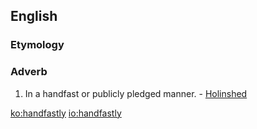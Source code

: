 ==English==

===Etymology===
{{suffix|handfast|ly|lang=en}}

===Adverb===
{{en-adv}}

# {{context|obsolete|lang=en}} In a handfast or publicly pledged manner. - [[Holinshed]]

[[ko:handfastly]]
[[io:handfastly]]